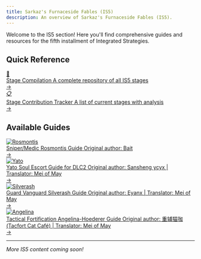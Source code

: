 ```yaml
---
title: Sarkaz's Furnaceside Fables (IS5)
description: An overview of Sarkaz's Furnaceside Fables (IS5).
---
```


Welcome to the IS5 section! Here you'll find comprehensive guides and resources for the fifth installment of Integrated Strategies.



## Quick Reference

<div class="guide-button-container">
  <a href="/is5-sarkaz/stages" class="guide-button">
    <div class="button-image">
      <div class="reference-icon">🎪</div>
    </div>
    <div class="button-content">
      <span class="button-title">Stage Compilation</span>
      <span class="button-subtitle">A complete repository of all IS5 stages</span>
    </div>
    <div class="button-arrow">→</div>
  </a>
</div>

<div class="guide-button-container">
  <a href="/is5-sarkaz/contribution_tracker" class="guide-button">
    <div class="button-image">
      <div class="reference-icon">📋</div>
    </div>
    <div class="button-content">
      <span class="button-title">Stage Contribution Tracker</span>
      <span class="button-subtitle">A list of current stages with analysis</span>
    </div>
    <div class="button-arrow">→</div>
  </a>
</div>

## Available Guides

<div class="guide-button-container">
  <a href="/is5-sarkaz/sniper-med-rosmontis/" class="guide-button">
    <div class="button-image">
      <img src="/guides/is5-sarkaz/sniper-med-rosmontis/rosmontis-avatar.webp" alt="Rosmontis" class="operator-avatar" loading="lazy" decoding="async" />
    </div>
    <div class="button-content">
      <span class="button-title">Sniper/Medic Rosmontis Guide</span>
      <span class="button-subtitle">Original author: Bait</span>
    </div>
    <div class="button-arrow">→</div>
  </a>
</div>

<div class="guide-button-container">
  <a href="/is5-sarkaz/yato-soul-escort-guide/" class="guide-button">
    <div class="button-image">
      <img src="/guides/is5-sarkaz/yato-soul-escort-guide/yato-avatar.webp" alt="Yato" class="operator-avatar" loading="lazy" decoding="async" />
    </div>
    <div class="button-content">
      <span class="button-title">Yato Soul Escort Guide for DLC2</span>
      <span class="button-subtitle">Original author: Sansheng ycyx | Translator: Mei of May</span>
    </div>
    <div class="button-arrow">→</div>
  </a>
</div>

<div class="guide-button-container">
  <a href="/is5-sarkaz/guard-vanguard-silverash/" class="guide-button">
    <div class="button-image">
      <img src="/guides/is5-sarkaz/guard-vanguard-silverash/silverash-avatar.webp" alt="Silverash" class="operator-avatar" loading="lazy" decoding="async" />
    </div>
    <div class="button-content">
      <span class="button-title">Guard Vanguard Silverash Guide</span>
      <span class="button-subtitle">Original author: Eyanx | Translator: Mei of May</span>
    </div>
    <div class="button-arrow">→</div>
  </a>
</div>

<div class="guide-button-container">
  <a href="/is5-sarkaz/tact-fort-angelina-hoederer/" class="guide-button">
    <div class="button-image">
      <img src="/guides/is5-sarkaz/tact-fort-angelina-hoederer/angelina-avatar.webp" alt="Angelina" class="operator-avatar" loading="lazy" decoding="async" />
    </div>
    <div class="button-content">
      <span class="button-title">Tactical Fortification Angelina-Hoederer Guide</span>
      <span class="button-subtitle">Original author: 重辅猫咖 (Tacfort Cat Café) | Translator: Mei of May</span>
    </div>
    <div class="button-arrow">→</div>
  </a>
</div>

---

*More IS5 content coming soon!*
